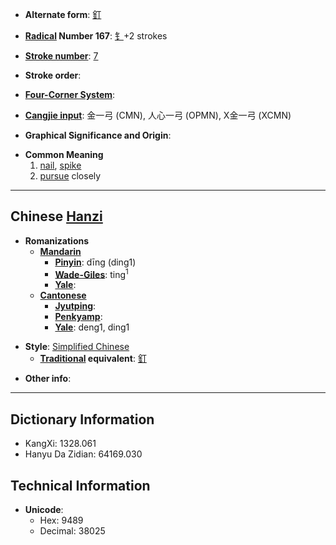 * '''Alternate form''': [[釘]]

* '''[[Wiktionary:Chinese radical index| Radical]] Number 167''': [[Wiktionary:Chinese radical index 钅|钅]]+2 strokes

* '''[[Wiktionary:Chinese total strokes index|Stroke number]]''': [[Wiktionary:Chinese total strokes index 7|7]]

* '''Stroke order''': 

* '''[[Wiktionary:Chinese four corner index|Four-Corner System]]''': 

* '''[[Wiktionary:Chinese Cangjie index|Cangjie input]]''': 金一弓 (CMN), 人心一弓 (OPMN), X金一弓 (XCMN)

* '''Graphical Significance and Origin''': 

* '''Common Meaning'''
*#[[nail]], [[spike]]
*# [[pursue]] closely

----

== Chinese [[Hanzi]] ==

* '''Romanizations'''
** '''[[Mandarin]]'''
*** '''[[Pinyin]]''': dīng (ding1)
*** '''[[Wade-Giles]]''': ting<sup>1</sup>
*** '''[[Yale]]''': 
** '''[[Cantonese]]'''
*** '''[[Jyutping]]''':
*** '''[[Penkyamp]]''': 
*** '''[[Yale]]''': deng1, ding1

* '''Style''': [[Simplified Chinese]] 
** '''[[Traditional Chinese|Traditional]] equivalent''': [[釘]]

* '''Other info''': 

----

== Dictionary Information ==

* KangXi: 1328.061
* Hanyu Da Zidian: 64169.030

== Technical Information ==

* '''Unicode''':
** Hex: 9489
** Decimal: 38025